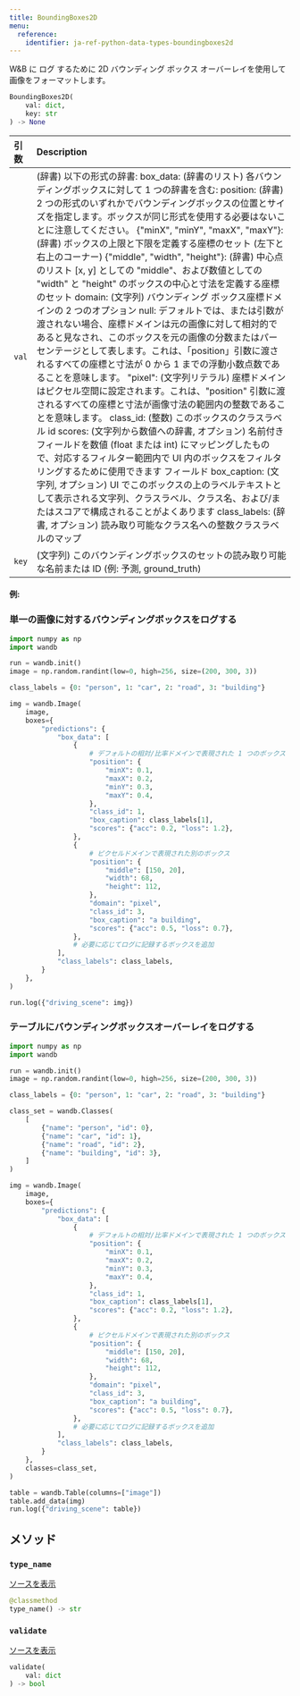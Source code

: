 ```yaml
---
title: BoundingBoxes2D
menu:
  reference:
    identifier: ja-ref-python-data-types-boundingboxes2d
---
```


<Card title="View the source code" href="https://www.github.com/wandb/wandb/tree/637bddf198525810add5804059001b1b319d6ad1/wandb/sdk/data_types/helper_types/bounding_boxes_2d.py#L16-L313" icon="github"/>

W&B に ログ するために 2D バウンディング ボックス オーバーレイを使用して画像をフォーマットします。

```python
BoundingBoxes2D(
    val: dict,
    key: str
) -> None
```

| 引数 | Description |
| :--- | :--- |
|  `val` |  (辞書) 以下の形式の辞書: box_data: (辞書のリスト) 各バウンディングボックスに対して 1 つの辞書を含む: position: (辞書) 2 つの形式のいずれかでバウンディングボックスの位置とサイズを指定します。ボックスが同じ形式を使用する必要はないことに注意してください。 {"minX", "minY", "maxX", "maxY"}: (辞書) ボックスの上限と下限を定義する座標のセット (左下と右上のコーナー) {"middle", "width", "height"}: (辞書) 中心点のリスト [x, y] としての "middle"、および数値としての "width" と "height" のボックスの中心と寸法を定義する座標のセット domain: (文字列) バウンディング ボックス座標ドメインの 2 つのオプション null: デフォルトでは、または引数が渡されない場合、座標ドメインは元の画像に対して相対的であると見なされ、このボックスを元の画像の分数またはパーセンテージとして表します。これは、「position」引数に渡されるすべての座標と寸法が 0 から 1 までの浮動小数点数であることを意味します。 "pixel": (文字列リテラル) 座標ドメインはピクセル空間に設定されます。これは、"position" 引数に渡されるすべての座標と寸法が画像寸法の範囲内の整数であることを意味します。 class_id: (整数) このボックスのクラスラベル id scores: (文字列から数値への辞書, オプション) 名前付きフィールドを数値 (float または int) にマッピングしたもので、対応するフィルター範囲内で UI 内のボックスをフィルタリングするために使用できます フィールド box_caption: (文字列, オプション) UI でこのボックスの上のラベルテキストとして表示される文字列、クラスラベル、クラス名、および/またはスコアで構成されることがよくあります class_labels: (辞書, オプション) 読み取り可能なクラス名への整数クラスラベルのマップ |
|  `key` |  (文字列) このバウンディングボックスのセットの読み取り可能な名前または ID (例: 予測, ground_truth) |

#### 例:

### 単一の画像に対するバウンディングボックスをログする

```python
import numpy as np
import wandb

run = wandb.init()
image = np.random.randint(low=0, high=256, size=(200, 300, 3))

class_labels = {0: "person", 1: "car", 2: "road", 3: "building"}

img = wandb.Image(
    image,
    boxes={
        "predictions": {
            "box_data": [
                {
                    # デフォルトの相対/比率ドメインで表現された 1 つのボックス
                    "position": {
                        "minX": 0.1,
                        "maxX": 0.2,
                        "minY": 0.3,
                        "maxY": 0.4,
                    },
                    "class_id": 1,
                    "box_caption": class_labels[1],
                    "scores": {"acc": 0.2, "loss": 1.2},
                },
                {
                    # ピクセルドメインで表現された別のボックス
                    "position": {
                        "middle": [150, 20],
                        "width": 68,
                        "height": 112,
                    },
                    "domain": "pixel",
                    "class_id": 3,
                    "box_caption": "a building",
                    "scores": {"acc": 0.5, "loss": 0.7},
                },
                # 必要に応じてログに記録するボックスを追加
            ],
            "class_labels": class_labels,
        }
    },
)

run.log({"driving_scene": img})
```

### テーブルにバウンディングボックスオーバーレイをログする

```python
import numpy as np
import wandb

run = wandb.init()
image = np.random.randint(low=0, high=256, size=(200, 300, 3))

class_labels = {0: "person", 1: "car", 2: "road", 3: "building"}

class_set = wandb.Classes(
    [
        {"name": "person", "id": 0},
        {"name": "car", "id": 1},
        {"name": "road", "id": 2},
        {"name": "building", "id": 3},
    ]
)

img = wandb.Image(
    image,
    boxes={
        "predictions": {
            "box_data": [
                {
                    # デフォルトの相対/比率ドメインで表現された 1 つのボックス
                    "position": {
                        "minX": 0.1,
                        "maxX": 0.2,
                        "minY": 0.3,
                        "maxY": 0.4,
                    },
                    "class_id": 1,
                    "box_caption": class_labels[1],
                    "scores": {"acc": 0.2, "loss": 1.2},
                },
                {
                    # ピクセルドメインで表現された別のボックス
                    "position": {
                        "middle": [150, 20],
                        "width": 68,
                        "height": 112,
                    },
                    "domain": "pixel",
                    "class_id": 3,
                    "box_caption": "a building",
                    "scores": {"acc": 0.5, "loss": 0.7},
                },
                # 必要に応じてログに記録するボックスを追加
            ],
            "class_labels": class_labels,
        }
    },
    classes=class_set,
)

table = wandb.Table(columns=["image"])
table.add_data(img)
run.log({"driving_scene": table})
```

## メソッド

### `type_name`

[ソースを表示](https://www.github.com/wandb/wandb/tree/637bddf198525810add5804059001b1b319d6ad1/wandb/sdk/data_types/helper_types/bounding_boxes_2d.py#L233-L235)

```python
@classmethod
type_name() -> str
```

### `validate`

[ソースを表示](https://www.github.com/wandb/wandb/tree/637bddf198525810add5804059001b1b319d6ad1/wandb/sdk/data_types/helper_types/bounding_boxes_2d.py#L237-L294)

```python
validate(
    val: dict
) -> bool
```